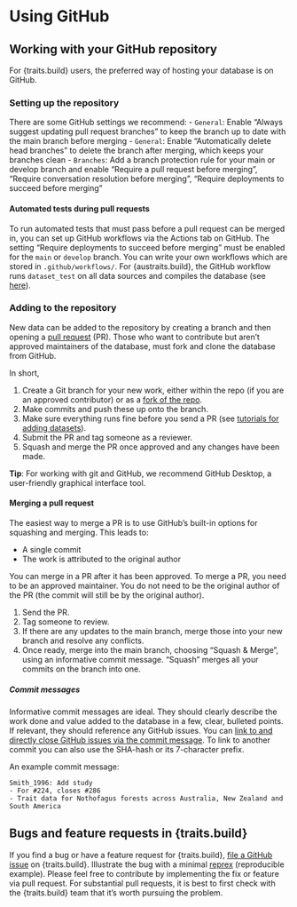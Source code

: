 # Using GitHub

## Working with your GitHub repository

For {traits.build} users, the preferred way of hosting your database is on GitHub.

### Setting up the repository

There are some GitHub settings we recommend:
- `General`: Enable "Always suggest updating pull request branches" to keep the branch up to date with the main branch before merging
- `General`: Enable "Automatically delete head branches" to delete the branch after merging, which keeps your branches clean
- `Branches`: Add a branch protection rule for your main or develop branch and enable "Require a pull request before merging", "Require conversation resolution before merging", "Require deployments to succeed before merging"

#### Automated tests during pull requests

To run automated tests that must pass before a pull request can be merged in, you can set up GitHub workflows via the Actions tab on GitHub. The setting "Require deployments to succeed before merging" must be enabled for the `main` or `develop` branch. You can write your own workflows which are stored in `.github/workflows/`. For {austraits.build}, the GitHub workflow runs `dataset_test` on all data sources and compiles the database (see [here](https://github.com/traitecoevo/austraits.build/blob/51964dbe4d302c6dade51db133e9e32514cddaae/.github/workflows/check-build.yml)).


### Adding to the repository

New data can be added to the repository by creating a branch and then opening a [pull request](https://help.github.com/articles/using-pull-requests/) (PR). Those who want to contribute but aren't approved maintainers of the database, must fork and clone the database from GitHub.

In short,

1. Create a Git branch for your new work, either within the repo (if you are an approved contributor) or as a [fork of the repo](https://help.github.com/en/github/getting-started-with-github/fork-a-repo).
2. Make commits and push these up onto the branch.
3. Make sure everything runs fine before you send a PR (see [tutorials for adding datasets](tutorial_datasets.html)).
4. Submit the PR and tag someone as a reviewer.
5. Squash and merge the PR once approved and any changes have been made.

**Tip**: For working with git and GitHub, we recommend GitHub Desktop, a user-friendly graphical interface tool.

#### Merging a pull request

The easiest way to merge a PR is to use GitHub's built-in options for squashing and merging. This leads to:

- A single commit
- The work is attributed to the original author

You can merge in a PR after it has been approved. To merge a PR, you need to be an approved maintainer. You do not need to be the original author of the PR (the commit will still be by the original author).

1. Send the PR.
2. Tag someone to review.
3. If there are any updates to the main branch, merge those into your new branch and resolve any conflicts.
4. Once ready, merge into the main branch, choosing "Squash & Merge", using an informative commit message. "Squash" merges all your commits on the branch into one.

##### Commit messages

Informative commit messages are ideal. They should clearly describe the work done and value added to the database in a few, clear, bulleted points. If relevant, they should reference any GitHub issues. You can [link to and directly close GitHub issues via the commit message](https://docs.github.com/en/issues/tracking-your-work-with-issues/linking-a-pull-request-to-an-issue#linking-a-pull-request-to-an-issue-using-a-keyword). To link to another commit you can also use the SHA-hash or its 7-character prefix.

An example commit message:

```
Smith_1996: Add study
- For #224, closes #286
- Trait data for Nothofagus forests across Australia, New Zealand and South America
```

## Bugs and feature requests in {traits.build}

If you find a bug or have a feature request for {traits.build}, [file a GitHub issue](https://github.com/traitecoevo/traits.build/issues) on {traits.build}. Illustrate the bug with a minimal [reprex](https://www.tidyverse.org/help/#reprex) (reproducible example). Please feel free to contribute by implementing the fix or feature via pull request. For substantial pull requests, it is best to first check with the {traits.build} team that it's worth pursuing the problem.
